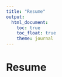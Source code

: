 ```yaml
---
title: "Resume"
output: 
  html_document:
    toc: true
    toc_float: true
    theme: journal
---
```


# Resume







